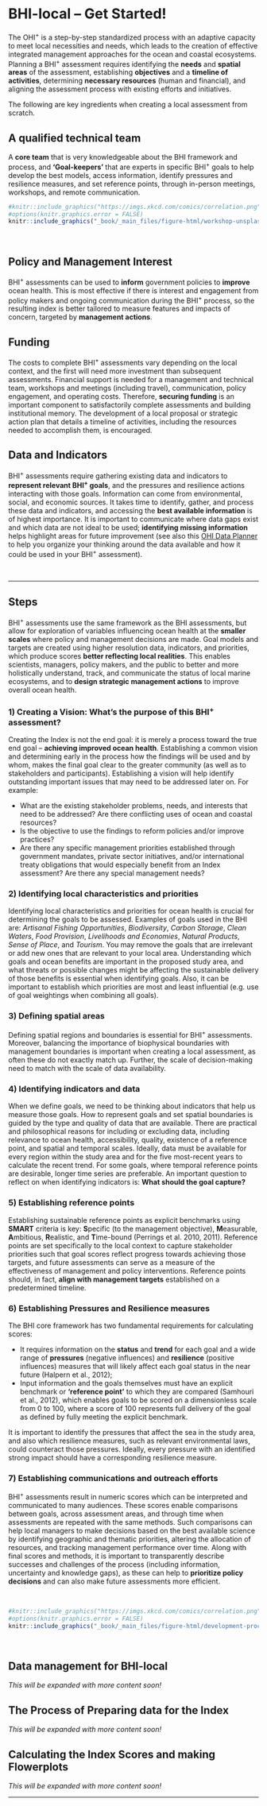 # BHI-local – Get Started! 


The OHI^+^ is a step-by-step standardized process with an adaptive capacity to meet local necessities and needs, which leads to the creation of effective integrated management approaches for the ocean and coastal ecosystems.
<br>
Planning a BHI^+^ assessment requires identifying the **needs** and **spatial areas** of the assessment, establishing **objectives** and a **timeline of activities**, determining **necessary resources** (human and financial), and aligning the assessment process with existing efforts and initiatives. 

The following are key ingredients when creating a local assessment from scratch. 


## A qualified technical team

A **core team** that is very knowledgeable about the BHI framework and process, and **‘Goal-keepers’** that are experts in specific BHI^+^ goals to help develop the best models, access information, identify pressures and resilience measures, and set reference points, through in-person meetings, workshops, and remote communication.


```r
#knitr::include_graphics("https://imgs.xkcd.com/comics/correlation.png")
#options(knitr.graphics.error = FALSE)
knitr::include_graphics("_book/_main_files/figure-html/workshop-unsplash-photo-by-patrick-perkins.jpg")
```

<br>

## Policy and Management Interest

BHI^+^ assessments can be used to **inform** government policies to **improve** ocean health. This is most effective if there is interest and engagement from policy makers and ongoing communication during the BHI^+^ process, so the resulting index is better tailored to measure features and impacts of concern, targeted by **management actions**. 

## Funding

The costs to complete BHI^+^ assessments vary depending on the local context, and the first will need more investment than subsequent assessments. Financial support is needed for a management and technical team, workshops and meetings (including travel), communication, policy engagement, and operating costs. Therefore, **securing funding** is an important component to satisfactorily complete assessments and building institutional memory. The development of a local proposal or strategic action plan that details a timeline of activities, including the resources needed to accomplish them, is encouraged. 

## Data and Indicators

BHI^+^ assessments require gathering existing data and indicators to **represent relevant BHI^+^ goals**, and the pressures and resilience actions interacting with those goals. Information can come from environmental, social, and economic sources.
It takes time to identify, gather, and process these data and indicators, and accessing the **best available information** is of highest importance. It is important to communicate where data gaps exist and which data are not ideal to be used; **identifying missing information** helps highlight areas for future improvement (see also this [OHI Data Planner](https://docs.google.com/spreadsheets/d/1f-vwUrQHrMs7cjhChuK2YnlbkE_5kQ6AgGwyV2eJ1vA/edit#gid=1485393150) to help you organize your thinking around the data available and how it could be used in your BHI^+^ assessment). 

<br>

------------------------------

## Steps {-}

BHI^+^ assessments use the same framework as the BHI assessments, but allow for exploration of variables influencing ocean health at the **smaller scales** where policy and management decisions are made. Goal models and targets are created using higher resolution data, indicators, and priorities, which produce scores **better reflecting local realities**. This enables scientists, managers, policy makers, and the public to better and more holistically understand, track, and communicate the status of local marine ecosystems, and to **design strategic management actions** to improve overall ocean health. 


### 1) Creating a Vision: What’s the purpose of this BHI^+^ assessment? {-}

Creating the Index is not the end goal: it is merely a process toward the true end goal – **achieving improved ocean health**. Establishing a common vision and determining early in the process how the findings will be used and by whom, makes the final goal clear to the greater community (as well as to stakeholders and participants). Establishing a vision will help identify outstanding important issues that may need to be addressed later on. For example:

  - What are the existing stakeholder problems, needs, and interests that need to be addressed? Are there conflicting uses of ocean and coastal resources?
   - Is the objective to use the findings to reform policies and/or improve practices?
   - Are there any specific management priorities established through government mandates, private sector initiatives, and/or international treaty obligations that would especially benefit from an Index assessment? Are there any special management needs?
   
### 2) Identifying local characteristics and priorities {-}

Identifying local characteristics and priorities for ocean health is crucial for determining the goals to be assessed. Examples of goals used in the BHI are: _Artisanal Fishing Opportunities_, _Biodiversity_, _Carbon Storage_, _Clean Waters_, _Food Provision_, _Livelihoods and Economies_, _Natural Products_, _Sense of Place_, and _Tourism_. You may remove the goals that are irrelevant or add new ones that are relevant to your local area. Understanding which goals and ocean benefits are important in the proposed study area, and what threats or possible changes might be affecting the sustainable delivery of those benefits is essential when identifying goals. Also, it can be important to establish which priorities are most and least influential (e.g. use of goal weightings when combining all goals).

### 3) Defining spatial areas {-}

Defining spatial regions and boundaries is essential for BHI^+^ assessments. Moreover, balancing the importance of biophysical boundaries with management boundaries is important when creating a local assessment, as often these do not exactly match up. Further, the scale of decision-making need to match with the scale of data availability. 

### 4) Identifying indicators and data {-}

When we define goals, we need to be thinking about indicators that help us measure those goals. How to represent goals and set spatial boundaries is guided by the type and quality of data that are available. There are practical and philosophical reasons for including or excluding data, including relevance to ocean health, accessibility, quality, existence of a reference point, and spatial and temporal scales. Ideally, data must be available for every region within the study area and for the five most-recent years to calculate the recent trend. For some goals, where temporal reference points are desirable, longer time series are preferable. An important question to reflect on when identifying indicators is: **What should the goal capture?** 

### 5) Establishing reference points {-}

Establishing sustainable reference points as explicit benchmarks using **SMART** criteria is key: **S**pecific (to the management objective), **M**easurable, **A**mbitious, **R**ealistic, and **T**ime-bound (Perrings et al. 2010, 2011). Reference points are set specifically to the local context to capture stakeholder priorities such that goal scores reflect progress towards achieving those targets, and future assessments can serve as a measure of the effectiveness of management and policy interventions. Reference points should, in fact, **align with management targets** established on a predetermined timeline.

### 6) Establishing Pressures and Resilience measures {-}

The BHI core framework has two fundamental requirements for calculating scores:

- It requires information on the **status** and **trend** for each goal and a wide range of **pressures** (negative influences) and **resilience** (positive influences) measures that will likely affect each goal status in the near future (Halpern et al., 2012);
- Input information and the goals themselves must have an explicit benchmark or **‘reference point’** to which they are compared (Samhouri et al., 2012), which enables goals to be scored on a dimensionless scale from 0 to 100, where a score of 100 represents full delivery of the goal as defined by fully meeting the explicit benchmark. 

It is important to identify the pressures that affect the sea in the study area, and also which resilience measures, such as relevant environmental laws, could counteract those pressures. Ideally, every pressure with an identified strong impact should have a corresponding resilience measure.

### 7) Establishing communications and outreach efforts {-}

BHI^+^ assessments result in numeric scores which can be interpreted and communicated to many audiences. These scores enable comparisons between goals, across
assessment areas, and through time when assessments are repeated with the same methods. Such comparisons can help local managers to make decisions based on the best available science by identifying geographic and thematic priorities, altering the allocation of resources, and tracking management performance over time. Along with final scores and methods, it is important to transparently describe successes and challenges of the process (including information, uncertainty and knowledge gaps), as these can help to **prioritize policy decisions** and can also make future assessments more efficient. 

<br>

```r
#knitr::include_graphics("https://imgs.xkcd.com/comics/correlation.png")
#options(knitr.graphics.error = FALSE)
knitr::include_graphics("_book/_main_files/figure-html/development-process.png")
```

<br>


## Data management for BHI-local

_This will be expanded with more content soon!_

## The Process of Preparing data for the Index 

_This will be expanded with more content soon!_

## Calculating the Index Scores and making Flowerplots

_This will be expanded with more content soon!_



-----------------------------------------------------

